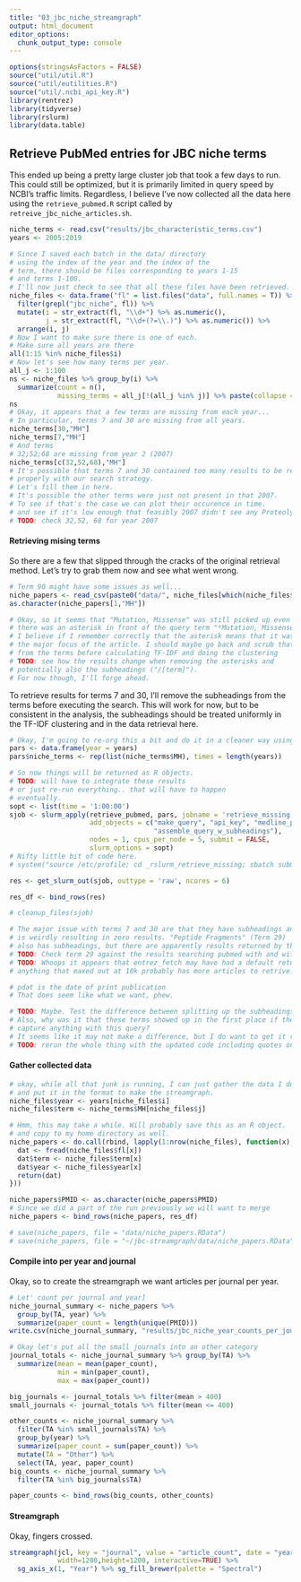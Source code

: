 ```yaml
---
title: "03_jbc_niche_streamgraph"
output: html_document
editor_options: 
  chunk_output_type: console
---
```


```r
options(stringsAsFactors = FALSE)
source("util/util.R")
source("util/eutilities.R")
source("util/.ncbi_api_key.R")
library(rentrez)
library(tidyverse)
library(rslurm)
library(data.table)
```

## Retrieve PubMed entries for JBC niche terms

This ended up being a pretty large cluster job that took a few days to run. This could still be optimized, but it is primarily limited in query speed by NCBI's traffic limits. Regardless, I believe I've now collected all the data here using the `retrieve_pubmed.R` script called by `retreive_jbc_niche_articles.sh`.

```r
niche_terms <- read.csv("results/jbc_characteristic_terms.csv")
years <- 2005:2019

# Since I saved each batch in the data/ directory 
# using the index of the year and the index of the 
# term, there should be files corresponding to years 1-15
# and terms 1-100. 
# I'll now just check to see that all these files have been retrieved.
niche_files <- data.frame("fl" = list.files("data", full.names = T)) %>%
  filter(grepl("jbc_niche", fl)) %>%
  mutate(i = str_extract(fl, "\\d+") %>% as.numeric(),
         j = str_extract(fl, "\\d+(?=\\.)") %>% as.numeric()) %>%
  arrange(i, j)
# Now I want to make sure there is one of each. 
# Make sure all years are there
all(1:15 %in% niche_files$i)
# Now let's see how many terms per year. 
all_j <- 1:100
ns <- niche_files %>% group_by(i) %>%
  summarize(count = n(),
            missing_terms = all_j[!(all_j %in% j)] %>% paste(collapse = ";"))
ns
# Okay, it appears that a few terms are missing from each year...
# In particular, terms 7 and 30 are missing from all years. 
niche_terms[30,"MH"]
niche_terms[7,"MH"]
# And terms 
# 32;52;68 are missing from year 2 (2007)
niche_terms[c(32,52,68),"MH"]
# It's possible that terms 7 and 30 contained too many results to be returned
# properly with our search strategy. 
# Let's fill them in here.
# It's possible the other terms were just not present in that 2007. 
# To see if that's the case we can plot their occurence in time. 
# and see if it's low enough that feasibly 2007 didn't see any Proteolysis publications.
# TODO: check 32,52, 68 for year 2007

```

#### Retrieving mising terms

So there are a few that slipped through the cracks of the original retrieval method. Let's try to grab them now and see what went wrong.

```r
# Term 90 might have some issues as well...
niche_papers <- read_csv(paste0("data/", niche_files[which(niche_files$j == 90 & niche_files$i == 5),"fl"]))
as.character(niche_papers[1,"MH"])

# Okay, so it seems that "Mutation, Missense" was still picked up even though
# there was an asterisk in front of the query term "*Mutation, Missense"
# I believe if I remember correctly that the asterisk means that it was 
# the major focus of the article. I should maybe go back and scrub that
# from the terms before calculating TF-IDF and doing the clustering
# TODO: see how the results change when removing the asterisks and 
# potentially also the subheadings ("/[term]").
# For now though, I'll forge ahead.

```

To retrieve results for terms 7 and 30, I'll remove the subheadings from the terms
before executing the search. This will work for now, but to be consistent in the
analysis, the subheadings should be treated uniformly in the TF-IDF clustering and 
in the data retrieval here.

```r
# Okay, I'm going to re-org this a bit and do it in a cleaner way using rslurm.
pars <- data.frame(year = years)
pars$niche_terms <- rep(list(niche_terms$MH), times = length(years))

# So now things will be returned as R objects. 
# TODO: will have to integrate these results 
# or just re-run everything.. that will have to happen
# eventually. 
sopt <- list(time = '1:00:00')
sjob <- slurm_apply(retrieve_pubmed, pars, jobname = 'retrieve_missing',
                    add_objects = c("make_query", "api_key", "medline_parser", 
                                    "assemble_query_w_subheadings"),
                    nodes = 1, cpus_per_node = 5, submit = FALSE,
                    slurm_options = sopt)
# Nifty little bit of code here.
# system("source /etc/profile; cd _rslurm_retrieve_missing; sbatch submit.sh")

res <- get_slurm_out(sjob, outtype = 'raw', ncores = 6)

res_df <- bind_rows(res)

# cleanup_files(sjob)
```


```r
# The major issue with terms 7 and 30 are that they have subheadings and that
# is weirdly resulting in zero results. "Peptide Fragments" (Term 29)
# also has subheadings, but there are apparently results returned by that query.
# TODO: Check term 29 against the results searching pubmed with and without subheadings. 
# TODO: Whoops it appears that entrez_fetch may have had a default return of 10,000 articles
# anything that maxed out at 10k probably has more articles to retrive. bummer.

# pdat is the date of print publication
# That does seem like what we want, phew.

# TODO: Maybe. Test the difference between splitting up the subheadings and not
# Also, why was it that these terms showed up in the first place if they don't 
# capture anything with this query?
# It seems like it may not make a difference, but I do want to get it right.
# TODO: rerun the whole thing with the updated code including quotes on the query.
```


#### Gather collected data

```r
# okay, while all that junk is running, I can just gather the data I do have
# and put it in the format to make the streamgraph.
niche_files$year <- years[niche_files$i]
niche_files$term <- niche_terms$MH[niche_files$j]

# Hmm, this may take a while. Will probably save this as an R object. 
# and copy to my home directory as well. 
niche_papers <- do.call(rbind, lapply(1:nrow(niche_files), function(x) {
  dat <- fread(niche_files$fl[x])
  dat$term <- niche_files$term[x]
  dat$year <- niche_files$year[x]
  return(dat)
}))

niche_papers$PMID <- as.character(niche_papers$PMID)
# Since we did a part of the run previously we will want to merge
niche_papers <- bind_rows(niche_papers, res_df)

# save(niche_papers, file = "data/niche_papers.RData")
# save(niche_papers, file = "~/jbc-streamgraph/data/niche_papers.RData")

```


#### Compile into per year and journal

Okay, so to create the streamgraph we want articles per journal per year.

```r
# Let' count per journal and year]
niche_journal_summary <- niche_papers %>% 
  group_by(TA, year) %>%
  summarize(paper_count = length(unique(PMID)))
write.csv(niche_journal_summary, "results/jbc_niche_year_counts_per_journal.csv", row.names = FALSE)

# Okay let's put all the small journals into an other category
journal_totals <- niche_journal_summary %>% group_by(TA) %>%
  summarize(mean = mean(paper_count),
            min = min(paper_count),
            max = max(paper_count))

big_journals <- journal_totals %>% filter(mean > 400)
small_journals <- journal_totals %>% filter(mean <= 400)

other_counts <- niche_journal_summary %>% 
  filter(TA %in% small_journals$TA) %>%
  group_by(year) %>% 
  summarize(paper_count = sum(paper_count)) %>%
  mutate(TA = "Other") %>%
  select(TA, year, paper_count)
big_counts <- niche_journal_summary %>%
  filter(TA %in% big_journals$TA) 

paper_counts <- bind_rows(big_counts, other_counts)


```


#### Streamgraph

Okay, fingers crossed.

```r
streamgraph(jcl, key = "journal", value = "article_count", date = "year",
            width=1200,height=1200, interactive=TRUE) %>%
  sg_axis_x(1, "Year") %>% sg_fill_brewer(palette = "Spectral")
```




